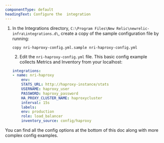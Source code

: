 ```yaml
---
componentType: default
headingText: Configure the  integration
---
```


1. In the Integrations directory, `C:\Program Files\New Relic\newrelic-infra\integrations.d\`, create a copy of the sample configuration file by running:

    ```shell
    copy nri-haproxy-config.yml.sample nri-haproxy-config.yml
    ```

    2. Edit the `nri-haproxy-config.yml` file. This basic config example collects Metrics and Inventory from your localhost:

    ```yml
    integrations:
    - name: nri-haproxy
        env:
        STATS_URL: http://haproxy-instance/stats
        USERNAME: haproxy_user
        PASSWORD: haproxy_password
        HA_PROXY_CLUSTER_NAME: haproxycluster
        interval: 15s
        labels:
        env: production
        role: load_balancer
        inventory_source: config/haproxy
    ```

You can find all the config options at the bottom of this doc along with more complex config examples. 

